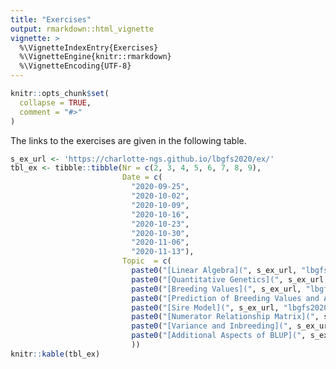 ```yaml
---
title: "Exercises"
output: rmarkdown::html_vignette
vignette: >
  %\VignetteIndexEntry{Exercises}
  %\VignetteEngine{knitr::rmarkdown}
  %\VignetteEncoding{UTF-8}
---
```


```r
knitr::opts_chunk$set(
  collapse = TRUE,
  comment = "#>"
)
```

The links to the exercises are given in the following table. 

```r
s_ex_url <- 'https://charlotte-ngs.github.io/lbgfs2020/ex/'
tbl_ex <- tibble::tibble(Nr = c(2, 3, 4, 5, 6, 7, 8, 9),
                         Date = c(
                           "2020-09-25",
                           "2020-10-02",
                           "2020-10-09",
                           "2020-10-16",
                           "2020-10-23",
                           "2020-10-30",
                           "2020-11-06",
                           "2020-11-13"),
                         Topic  = c(
                           paste0("[Linear Algebra](", s_ex_url, "lbgfs2020_w02_ex01_linalg.pdf)", collapse = ''),
                           paste0("[Quantitative Genetics](", s_ex_url, "lbgfs2020_w03_ex02.pdf)", collapse = ''),
                           paste0("[Breeding Values](", s_ex_url, "lbgfs2020_w04_ex03.pdf)", collapse = ''),
                           paste0("[Prediction of Breeding Values and Accuracy](", s_ex_url, "lbgfs2020_w05_ex04.pdf)", collapse = ''),
                           paste0("[Sire Model](", s_ex_url, "lbgfs2020_w06_ex05.pdf)", collapse = ''),
                           paste0("[Numerator Relationship Matrix](", s_ex_url, "lbgfs2020_w07_ex06.pdf)", collapse = ''),
                           paste0("[Variance and Inbreeding](", s_ex_url, "lbgfs2020_w08_ex07.pdf)", collapse = ''),
                           paste0("[Additional Aspects of BLUP](", s_ex_url, "lbgfs2019_w09_ex08.pdf)", collapse = '')
                           ))
knitr::kable(tbl_ex)
```
